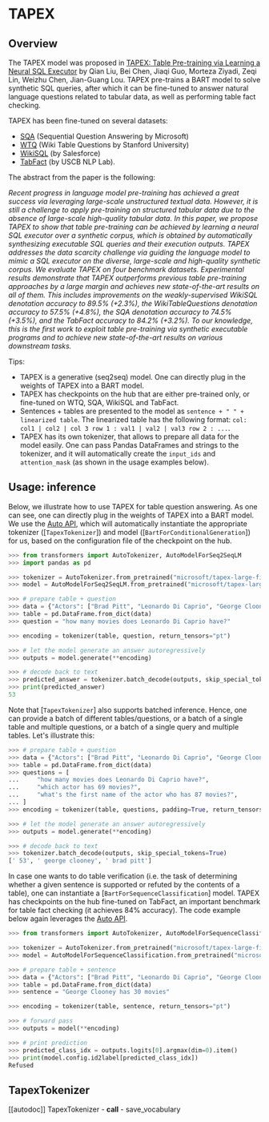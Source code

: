<!--Copyright 2022 The HuggingFace Team. All rights reserved.

Licensed under the Apache License, Version 2.0 (the "License"); you may not use this file except in compliance with
the License. You may obtain a copy of the License at

http://www.apache.org/licenses/LICENSE-2.0

Unless required by applicable law or agreed to in writing, software distributed under the License is distributed on
an "AS IS" BASIS, WITHOUT WARRANTIES OR CONDITIONS OF ANY KIND, either express or implied. See the License for the
specific language governing permissions and limitations under the License.
-->

# TAPEX

## Overview

The TAPEX model was proposed in [TAPEX: Table Pre-training via Learning a Neural SQL Executor](https://arxiv.org/abs/2107.07653) by Qian Liu,
Bei Chen, Jiaqi Guo, Morteza Ziyadi, Zeqi Lin, Weizhu Chen, Jian-Guang Lou. TAPEX pre-trains a BART model to solve synthetic SQL queries, after
which it can be fine-tuned to answer natural language questions related to tabular data, as well as performing table fact checking. 

TAPEX has been fine-tuned on several datasets: 
- [SQA](https://www.microsoft.com/en-us/download/details.aspx?id=54253) (Sequential Question Answering by Microsoft)
- [WTQ](https://github.com/ppasupat/WikiTableQuestions) (Wiki Table Questions by Stanford University)
- [WikiSQL](https://github.com/salesforce/WikiSQL) (by Salesforce)
- [TabFact](https://tabfact.github.io/) (by USCB NLP Lab).

The abstract from the paper is the following:

*Recent progress in language model pre-training has achieved a great success via leveraging large-scale unstructured textual data. However, it is
still a challenge to apply pre-training on structured tabular data due to the absence of large-scale high-quality tabular data. In this paper, we
propose TAPEX to show that table pre-training can be achieved by learning a neural SQL executor over a synthetic corpus, which is obtained by automatically
synthesizing executable SQL queries and their execution outputs. TAPEX addresses the data scarcity challenge via guiding the language model to mimic a SQL
executor on the diverse, large-scale and high-quality synthetic corpus. We evaluate TAPEX on four benchmark datasets. Experimental results demonstrate that
TAPEX outperforms previous table pre-training approaches by a large margin and achieves new state-of-the-art results on all of them. This includes improvements
on the weakly-supervised WikiSQL denotation accuracy to 89.5% (+2.3%), the WikiTableQuestions denotation accuracy to 57.5% (+4.8%), the SQA denotation accuracy
to 74.5% (+3.5%), and the TabFact accuracy to 84.2% (+3.2%). To our knowledge, this is the first work to exploit table pre-training via synthetic executable programs
and to achieve new state-of-the-art results on various downstream tasks.*

Tips:

- TAPEX is a generative (seq2seq) model. One can directly plug in the weights of TAPEX into a BART model. 
- TAPEX has checkpoints on the hub that are either pre-trained only, or fine-tuned on WTQ, SQA, WikiSQL and TabFact.
- Sentences + tables are presented to the model as `sentence + " " + linearized table`. The linearized table has the following format: 
  `col: col1 | col2 | col 3 row 1 : val1 | val2 | val3 row 2 : ...`.
- TAPEX has its own tokenizer, that allows to prepare all data for the model easily. One can pass Pandas DataFrames and strings to the tokenizer,
  and it will automatically create the `input_ids` and `attention_mask` (as shown in the usage examples below). 

## Usage: inference

Below, we illustrate how to use TAPEX for table question answering. As one can see, one can directly plug in the weights of TAPEX into a BART model.
We use the [Auto API](auto), which will automatically instantiate the appropriate tokenizer ([`TapexTokenizer`]) and model ([`BartForConditionalGeneration`]) for us,
based on the configuration file of the checkpoint on the hub.

```python
>>> from transformers import AutoTokenizer, AutoModelForSeq2SeqLM
>>> import pandas as pd

>>> tokenizer = AutoTokenizer.from_pretrained("microsoft/tapex-large-finetuned-wtq")
>>> model = AutoModelForSeq2SeqLM.from_pretrained("microsoft/tapex-large-finetuned-wtq")

>>> # prepare table + question
>>> data = {"Actors": ["Brad Pitt", "Leonardo Di Caprio", "George Clooney"], "Number of movies": ["87", "53", "69"]}
>>> table = pd.DataFrame.from_dict(data)
>>> question = "how many movies does Leonardo Di Caprio have?"

>>> encoding = tokenizer(table, question, return_tensors="pt")

>>> # let the model generate an answer autoregressively
>>> outputs = model.generate(**encoding)

>>> # decode back to text
>>> predicted_answer = tokenizer.batch_decode(outputs, skip_special_tokens=True)[0]
>>> print(predicted_answer)
53
```

Note that [`TapexTokenizer`] also supports batched inference. Hence, one can provide a batch of different tables/questions, or a batch of a single table
and multiple questions, or a batch of a single query and multiple tables. Let's illustrate this:

```python
>>> # prepare table + question
>>> data = {"Actors": ["Brad Pitt", "Leonardo Di Caprio", "George Clooney"], "Number of movies": ["87", "53", "69"]}
>>> table = pd.DataFrame.from_dict(data)
>>> questions = [
...     "how many movies does Leonardo Di Caprio have?",
...     "which actor has 69 movies?",
...     "what's the first name of the actor who has 87 movies?",
... ]
>>> encoding = tokenizer(table, questions, padding=True, return_tensors="pt")

>>> # let the model generate an answer autoregressively
>>> outputs = model.generate(**encoding)

>>> # decode back to text
>>> tokenizer.batch_decode(outputs, skip_special_tokens=True)
[' 53', ' george clooney', ' brad pitt']
```

In case one wants to do table verification (i.e. the task of determining whether a given sentence is supported or refuted by the contents
of a table), one can instantiate a [`BartForSequenceClassification`] model. TAPEX has checkpoints on the hub fine-tuned on TabFact, an important
benchmark for table fact checking (it achieves 84% accuracy). The code example below again leverages the [Auto API](auto).

```python
>>> from transformers import AutoTokenizer, AutoModelForSequenceClassification

>>> tokenizer = AutoTokenizer.from_pretrained("microsoft/tapex-large-finetuned-tabfact")
>>> model = AutoModelForSequenceClassification.from_pretrained("microsoft/tapex-large-finetuned-tabfact")

>>> # prepare table + sentence
>>> data = {"Actors": ["Brad Pitt", "Leonardo Di Caprio", "George Clooney"], "Number of movies": ["87", "53", "69"]}
>>> table = pd.DataFrame.from_dict(data)
>>> sentence = "George Clooney has 30 movies"

>>> encoding = tokenizer(table, sentence, return_tensors="pt")

>>> # forward pass
>>> outputs = model(**encoding)

>>> # print prediction
>>> predicted_class_idx = outputs.logits[0].argmax(dim=0).item()
>>> print(model.config.id2label[predicted_class_idx])
Refused
```


## TapexTokenizer

[[autodoc]] TapexTokenizer
    - __call__
    - save_vocabulary